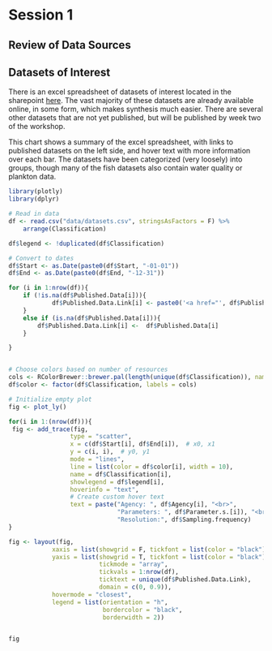 # Session 1

## Review of Data Sources

## Datasets of Interest

There is an excel spreadsheet of datasets of interest located in the sharepoint [here](https://deltacouncil.sharepoint.com/:x:/r/sites/Extranet-Science/Shared%20Documents/NCEAS-DSP%20working%20group/Questions%20and%20datasets.xlsx?d=w18c2ec2f348741e1b2cae309dc15c874&csf=1&web=1&e=mhVBhB). The vast majority of these datasets are already available online, in some form, which makes synthesis much easier. There are several other datasets that are not yet published, but will be published by week two of the workshop. 

This chart shows a summary of the excel spreadsheet, with links to published datasets on the left side, and hover text with more information over each bar. The datasets have been categorized (very loosely) into groups, though many of the fish datasets also contain water quality or plankton data.

```r
library(plotly)
library(dplyr)

# Read in data
df <- read.csv("data/datasets.csv", stringsAsFactors = F) %>% 
    arrange(Classification)

df$legend <- !duplicated(df$Classification)

# Convert to dates
df$Start <- as.Date(paste0(df$Start, "-01-01"))
df$End <- as.Date(paste0(df$End, "-12-31"))

for (i in 1:nrow(df)){
    if (!is.na(df$Published.Data[i])){
            df$Published.Data.Link[i] <- paste0('<a href="', df$Published.Data[i], '">', df$Name[i], '</a>')
    }
    else if (is.na(df$Published.Data[i])){
        df$Published.Data.Link[i] <-  df$Published.Data[i]
    }

}


# Choose colors based on number of resources
cols <- RColorBrewer::brewer.pal(length(unique(df$Classification)), name = "Set3")
df$color <- factor(df$Classification, labels = cols)

# Initialize empty plot
fig <- plot_ly()

for(i in 1:(nrow(df))){
 fig <- add_trace(fig,
                 type = "scatter",
                 x = c(df$Start[i], df$End[i]),  # x0, x1
                 y = c(i, i),  # y0, y1
                 mode = "lines",
                 line = list(color = df$color[i], width = 10),
                 name = df$Classification[i],
                 showlegend = df$legend[i],
                 hoverinfo = "text",
                 # Create custom hover text
                 text = paste("Agency: ", df$Agency[i], "<br>",
                              "Parameters: ", df$Parameter.s.[i]), "<br>",
                              "Resolution:", df$Sampling.frequency)
}

fig <- layout(fig,
            xaxis = list(showgrid = F, tickfont = list(color = "black")),
            yaxis = list(showgrid = T, tickfont = list(color = "black"),
                         tickmode = "array",
                         tickvals = 1:nrow(df),
                         ticktext = unique(df$Published.Data.Link),
                         domain = c(0, 0.9)),
            hovermode = "closest",
            legend = list(orientation = "h",
                          bordercolor = "black",
                          borderwidth = 2))


fig
```